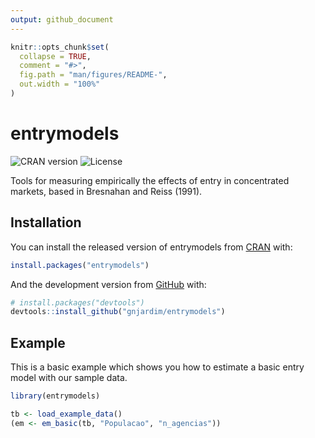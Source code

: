 ```yaml
---
output: github_document
---
```


<!-- README.md is generated from README.Rmd. Please edit that file -->

```r
knitr::opts_chunk$set(
  collapse = TRUE,
  comment = "#>",
  fig.path = "man/figures/README-",
  out.width = "100%"
)
```

# entrymodels

<!-- badges: start -->
![CRAN version](https://www.r-pkg.org/badges/version/entrymodels)
![License](https://img.shields.io/github/license/gnjardim/entrymodels)
<!-- badges: end -->

Tools for measuring empirically the effects of entry in concentrated markets, based in Bresnahan and Reiss (1991). 

## Installation

You can install the released version of entrymodels from [CRAN](https://CRAN.R-project.org) with:

``` r
install.packages("entrymodels")
```

And the development version from [GitHub](https://github.com/gnjardim/entrymodels) with:

``` r
# install.packages("devtools")
devtools::install_github("gnjardim/entrymodels")
```
## Example

This is a basic example which shows you how to estimate a basic entry model with our sample data.

```r
library(entrymodels)

tb <- load_example_data()
(em <- em_basic(tb, "Populacao", "n_agencias"))
```

